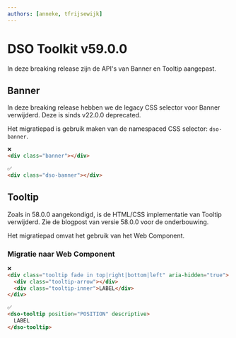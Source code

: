 ```yaml
---
authors: [anneke, tfrijsewijk]
---
```


# DSO Toolkit v59.0.0

In deze breaking release zijn de API's van Banner en Tooltip aangepast.

## Banner

In deze breaking release hebben we de legacy CSS selector voor Banner verwijderd. Deze is sinds v22.0.0 deprecated.

Het migratiepad is gebruik maken van de namespaced CSS selector: `dso-banner`.

```html
❌
<div class="banner"></div>

✅
<div class="dso-banner"></div>
```

## Tooltip

Zoals in 58.0.0 aangekondigd, is de HTML/CSS implementatie van Tooltip verwijderd. Zie de blogpost van versie 58.0.0 voor de onderbouwing.

Het migratiepad omvat het gebruik van het Web Component.

### Migratie naar Web Component

<!-- prettier-ignore -->
```html
❌
<div class="tooltip fade in top|right|bottom|left" aria-hidden="true">
  <div class="tooltip-arrow"></div>
  <div class="tooltip-inner">LABEL</div>
</div>

✅
<dso-tooltip position="POSITION" descriptive>
  LABEL
</dso-tooltip>
```
